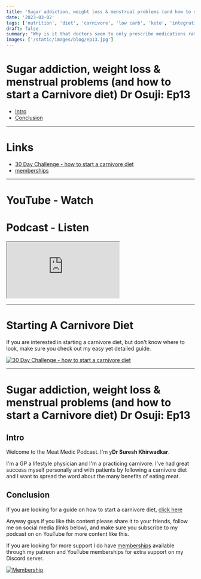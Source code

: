 ```yaml
---
title: 'Sugar addiction, weight loss & menstrual problems (and how to start a Carnivore diet) Dr Osuji: Ep13'
date: '2023-03-02'
tags: ['nutrition', 'diet', 'carnivore', 'low carb', 'keto', 'integrative', 'functional']
draft: false
summary: "Why is it that doctors seem to only prescribe medications rather than try to actually fix the issues that people have? This may seem unfair on doctors, and some will be watching this thinking 'I don't do that'! "
images: ['/static/images/blog/ep13.jpg']
---
```


# Sugar addiction, weight loss & menstrual problems (and how to start a Carnivore diet) Dr Osuji: Ep13

- [Intro](#intro)
- [Conclusion](#conclusion)

---

# Links

- [30 Day Challenge - how to start a carnivore diet](https://bit.ly/3lSmkji)
- [memberships](/community)

---

# YouTube - Watch

<YouTubeEmbed videoId="nAZLG7TamZ4" />

# Podcast - Listen

<iframe
  title="podcast"
  className="mb-2 h-60 w-full rounded-3xl py-2"
  src="https://player.captivate.fm/episode/6ce58c02-3ef0-4928-9fd4-9d53bd0f15cc"
></iframe>

---

# Starting A Carnivore Diet

If you are interested in starting a carnivore diet, but don't know where to look, make sure you check out my easy yet detailed guide.

[![30 Day Challenge - how to start a carnivore diet](/static/images/blog/30daychallenge.webp)](https://bit.ly/3lSmkji)

---

# Sugar addiction, weight loss & menstrual problems (and how to start a Carnivore diet) Dr Osuji: Ep13

## Intro

Welcome to the Meat Medic Podcast. I'm
y**Dr Suresh Khirwadkar**\.

I'm a GP a lifestyle physician and I'm a
practicing carnivore.
I've had great success myself personally
and with patients by following a
carnivore diet
and I want to spread the word about the
many benefits of eating meat.

## Conclusion

If you are looking for a guide on how to start a carnivore diet, [click here](https://bit.ly/3lSmkji)

Anyway guys if you like this content please share it to your friends, follow me on social media (links below), and
make sure you subscribe to my podcast on on YouTube for more content like this.

If you are looking for more support I do
have [memberships](/community) available through my
patreon and YouTube memberships for
extra support on my Discord server.

[![Membership](/static/images/blog/membership.png)](https://bit.ly/42Qswb9)
